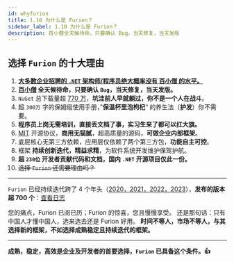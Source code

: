```yaml
---
id: whyfurion
title: 1.10 为什么是 Furion？
sidebar_label: 1.10 为什么是 Furion？
description: 百小僧全天候待命，只要确认 Bug，当天修复，当天发版
---
```



## 选择 `Furion` 的十大理由

1. **<u>大多数企业招聘的 `.NET` 架构师/程序员绝大概率没有 [百小僧](https://gitee.com/monksoul) 的水平。</u>**
2. **[百小僧](https://gitee.com/monksoul) 全天候待命，只要确认 `Bug`，当天修复，当天发版。**
3. `NuGet` 总下载量超 [770 万](https://www.nuget.org/profiles/monk.soul)，**坑洼前人早就躺过，你不是一个人在战斗**。
4. 超 `300万` 字的保姆级使用手册，”**保温杯里泡枸杞**“ 的养生法（**护发**）你不需要。
5. **程序员上岗无需培训，直接丢文档了事，实习生来了都可以扛大旗。**
6. [MIT](https://gitee.com/dotnetchina/Furion/blob/v4/LICENSE) 开源协议，**商用无猫腻**，超高质量的源码，**可做企业内部框架**。
7. 底层核心无第三方依赖，应用层仅依赖了两个第三方包，**功能自主可控**。
8. 框架 **持续创新迭代，精益求精**，为软件系统开发维护保驾护航。
9. **超 `230位` 开发者贡献代码和文档，国内 `.NET` 开源项目仅此一份。**
10. ~~选择 `Furion` 还需要理由吗？~~

---

`Furion` 已经持续迭代跨了 4 个年头（[2020，2021，2022，2023](https://furion.baiqian.ltd/docs/course)），**发布的版本超 700 个**：[查看日志](https://furion.baiqian.ltd/docs/upgrade)

您的痛点，Furion 已阅已历；Furion 的惊喜，您且慢慢享受。 还是那句话：只有中国人才懂中国人，选来选去还是 Furion 好用。 **时间不等人，市场不等人，与其选择新的框架，不如选择成熟稳定且持续迭代的框架。**

---

**成熟，稳定，高效是企业及开发者的首要选择，`Furion` 已具备这个条件。👍**
